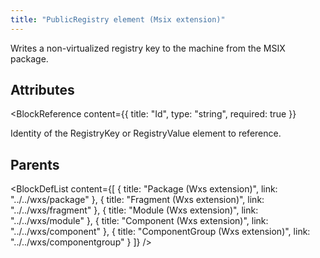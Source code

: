 ```yaml
---
title: "PublicRegistry element (Msix extension)"
---
```



Writes a non-virtualized registry key to the machine from the MSIX package.


## Attributes

<BlockWrapper>

  <BlockReference
    content={{
      title: "Id",
      type: "string",
      required: true
    }}
  >
  Identity of the RegistryKey or RegistryValue element to reference.
  </BlockReference>

</BlockWrapper>


## Parents

<BlockDefList content={[
    {
      title: "Package (Wxs extension)",
      link: "../../wxs/package"
    },
    {
      title: "Fragment (Wxs extension)",
      link: "../../wxs/fragment"
    },
    {
      title: "Module (Wxs extension)",
      link: "../../wxs/module"
    },
    {
      title: "Component (Wxs extension)",
      link: "../../wxs/component"
    },
    {
      title: "ComponentGroup (Wxs extension)",
      link: "../../wxs/componentgroup"
    }
  ]}
/>